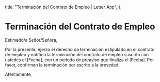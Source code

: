   title: "Terminación del Contrato de Empleo | Letter App",
};

# Terminación del Contrato de Empleo

Estimado/a Señor/Señora,

Por la presente, ejerzo el derecho de terminación estipulado en el contrato de empleo y notifico la terminación del contrato de empleo suscrito con ustedes el [Fecha], con un período de preaviso que finaliza el [Fecha]. Por favor, confirmen la terminación por escrito a la brevedad.

Atentamente,

